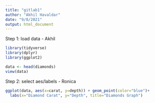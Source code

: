 ```yaml
---
title: "gitlab1"
author: "Akhil Havaldar"
date: "9/8/2021"
output: html_document
---
```

Step 1: load data - Akhil
```r
library(tidyverse)
library(dplyr)
library(ggplot2)
```


```r
data <- head(diamonds)
view(data)
```

Step 2: select aes/labels  - Ronica
```r
ggplot(data, aes(x=carat, y=depth)) + geom_point(color="blue")+
  labs(x="Diamond Carat", y="Depth", title="Diamonds Graph")


```

